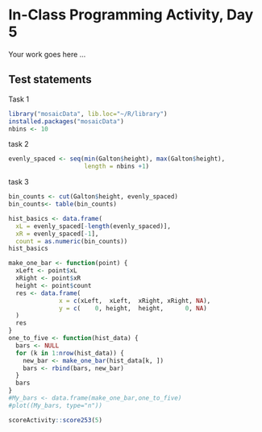 # In-Class Programming Activity, Day 5

Your work goes here ...



## Test statements
Task 1
```r
library("mosaicData", lib.loc="~/R/library")
installed.packages("mosaicData")
nbins <- 10
```

task 2
```r
evenly_spaced <- seq(min(Galton$height), max(Galton$height), 
                     length = nbins +1)

```
task 3
```r
bin_counts <- cut(Galton$height, evenly_spaced)
bin_counts<- table(bin_counts)
```
```r
hist_basics <- data.frame(
  xL = evenly_spaced[-length(evenly_spaced)],
  xR = evenly_spaced[-1],
  count = as.numeric(bin_counts))
hist_basics

```
```r
make_one_bar <- function(point) {
  xLeft <- point$xL
  xRight <- point$xR
  height <- point$count
  res <- data.frame(
              x = c(xLeft,  xLeft,  xRight, xRight, NA),
              y = c(    0, height,  height,      0, NA)
  )
  res
}
one_to_five <- function(hist_data) {
  bars <- NULL
  for (k in 1:nrow(hist_data)) {
    new_bar <- make_one_bar(hist_data[k, ])
    bars <- rbind(bars, new_bar)
  }
  bars
}
#My_bars <- data.frame(make_one_bar,one_to_five)
#plot((My_bars, type="n"))
```


```r
scoreActivity::score253(5)
```